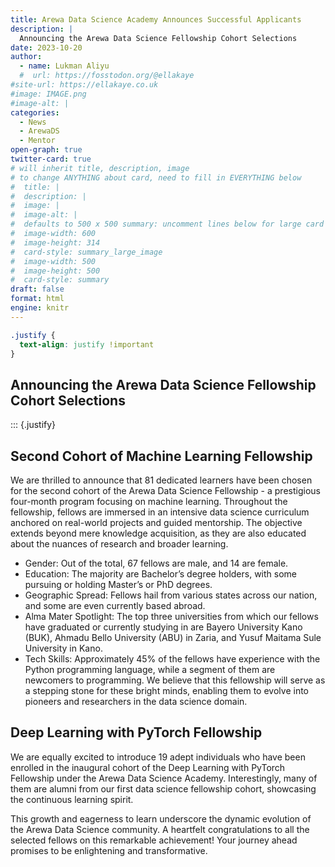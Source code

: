 ```yaml
---
title: Arewa Data Science Academy Announces Successful Applicants
description: |
  Announcing the Arewa Data Science Fellowship Cohort Selections
date: 2023-10-20
author: 
  - name: Lukman Aliyu
  #  url: https://fosstodon.org/@ellakaye
#site-url: https://ellakaye.co.uk
#image: IMAGE.png
#image-alt: |
categories:
  - News
  - ArewaDS
  - Mentor
open-graph: true
twitter-card: true
# will inherit title, description, image
# to change ANYTHING about card, need to fill in EVERYTHING below
#  title: |
#  description: |
#  image: |
#  image-alt: |
#  defaults to 500 x 500 summary: uncomment lines below for large card
#  image-width: 600 
#  image-height: 314
#  card-style: summary_large_image 
#  image-width: 500
#  image-height: 500
#  card-style: summary
draft: false
format: html
engine: knitr
---
```


```css
.justify {
  text-align: justify !important
}
```

::: {.justify}

# Announcing the Arewa Data Science Fellowship Cohort Selections
 ::: {.justify}


## Second Cohort of Machine Learning Fellowship

We are thrilled to announce that 81 dedicated learners have been chosen for the second cohort of the Arewa Data Science Fellowship - a prestigious four-month program focusing on machine learning. Throughout the fellowship, fellows are immersed in an intensive data science curriculum anchored on real-world projects and guided mentorship. The objective extends beyond mere knowledge acquisition, as they are also educated about the nuances of research and broader learning.

- Gender: Out of the total, 67 fellows are male, and 14 are female.
- Education: The majority are Bachelor's degree holders, with some pursuing or holding Master's or PhD degrees.
- Geographic Spread: Fellows hail from various states across our nation, and some are even currently based abroad.
- Alma Mater Spotlight: The top three universities from which our fellows have graduated or currently studying in are Bayero University Kano (BUK), Ahmadu Bello University (ABU) in Zaria, and Yusuf Maitama Sule University in Kano.
- Tech Skills: Approximately 45% of the fellows have experience with the Python programming language, while a segment of them are newcomers to programming.
We believe that this fellowship will serve as a stepping stone for these bright minds, enabling them to evolve into pioneers and researchers in the data science domain.

## Deep Learning with PyTorch Fellowship

We are equally excited to introduce 19 adept individuals who have been enrolled in the inaugural cohort of the Deep Learning with PyTorch Fellowship under the Arewa Data Science Academy. Interestingly, many of them are alumni from our first data science fellowship cohort, showcasing the continuous learning spirit.

This growth and eagerness to learn underscore the dynamic evolution of the Arewa Data Science community. A heartfelt congratulations to all the selected fellows on this remarkable achievement! Your journey ahead promises to be enlightening and transformative.


:::

